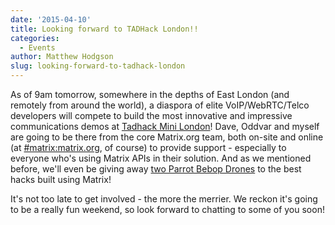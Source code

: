 ```yaml
---
date: '2015-04-10'
title: Looking forward to TADHack London!!
categories:
  - Events
author: Matthew Hodgson
slug: looking-forward-to-tadhack-london
---
```


As of 9am tomorrow, somewhere in the depths of East London (and remotely from around the world), a diaspora of elite VoIP/WebRTC/Telco developers will compete to build the most innovative and impressive communications demos at <a href="http://tadhack.com/2015/tadhack-mini-london/">Tadhack Mini London</a>!  Dave, Oddvar and myself are going to be there from the core Matrix.org team, both on-site and online (at <a href="/beta/#/room/#matrix:matrix.org">#matrix:matrix.org</a>, of course) to provide support - especially to everyone who's using Matrix APIs in their solution.  And as we mentioned before, we'll even be giving away <a href="/blog/2015/03/19/tadhack-mini-london">two Parrot Bebop Drones</a> to the best hacks built using Matrix!

It's not too late to get involved - the more the merrier.  We reckon it's going to be a really fun weekend, so look forward to chatting to some of you soon!